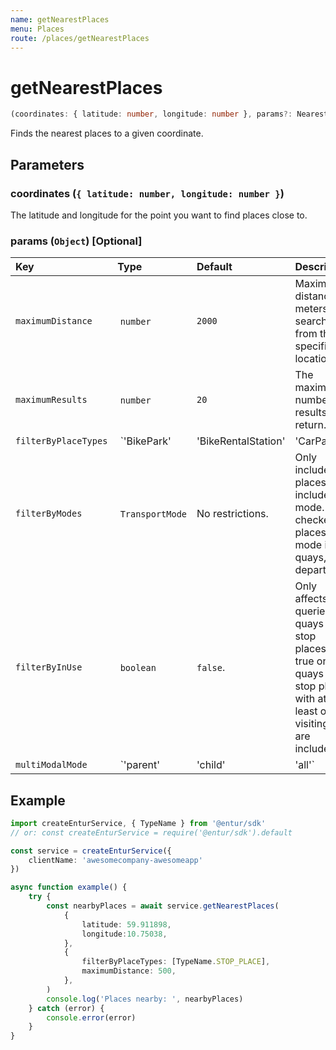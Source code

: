 ```yaml
---
name: getNearestPlaces
menu: Places
route: /places/getNearestPlaces
---
```


# getNearestPlaces

```typescript
(coordinates: { latitude: number, longitude: number }, params?: NearestPlacesParams) => Promise<Array<NearestPlace>>
```

Finds the nearest places to a given coordinate.

## Parameters

### coordinates (`{ latitude: number, longitude: number }`)
The latitude and longitude for the point you want to find places close to.

### params (`Object`) [Optional]

| Key                      | Type           | Default      | Description |
|:-------------------------|:---------------|:-------------|:------------|
| `maximumDistance`        | `number`       | `2000`       | Maximum distance (in meters) to search for from the specified location. |
| `maximumResults`         | `number`       | `20`         | The maximum number of results to return. |
| `filterByPlaceTypes`     | `'BikePark' | 'BikeRentalStation' | 'CarPark' | 'Quay' | 'StopPlace'` | No restrictions. | Only include places of given types if set. |
| `filterByModes`          | `TransportMode` | No restrictions. | Only include places that include this mode. Only checked for places with mode i.e. quays, departures. |
| `filterByInUse`          | `boolean` | `false`. | Only affects queries for quays and stop places. If true only quays and stop places with at least one visiting line are included. |
| `multiModalMode`         | `'parent' | 'child' | 'all'` | `'parent'`. | MultiModalMode for query. To control whether multi modal parent stop places, their mono modal children or both are included in the response. Does not affect mono modal stop places that do not belong to a multi modal stop place. Only applicable for placeType StopPlace |

## Example

```typescript
import createEnturService, { TypeName } from '@entur/sdk'
// or: const createEnturService = require('@entur/sdk').default

const service = createEnturService({
    clientName: 'awesomecompany-awesomeapp'
})

async function example() {
    try {
        const nearbyPlaces = await service.getNearestPlaces(
            {
                latitude: 59.911898,
                longitude:10.75038,
            },
            {
                filterByPlaceTypes: [TypeName.STOP_PLACE],
                maximumDistance: 500,
            },
        )
        console.log('Places nearby: ', nearbyPlaces)
    } catch (error) {
        console.error(error)
    }
}
```
